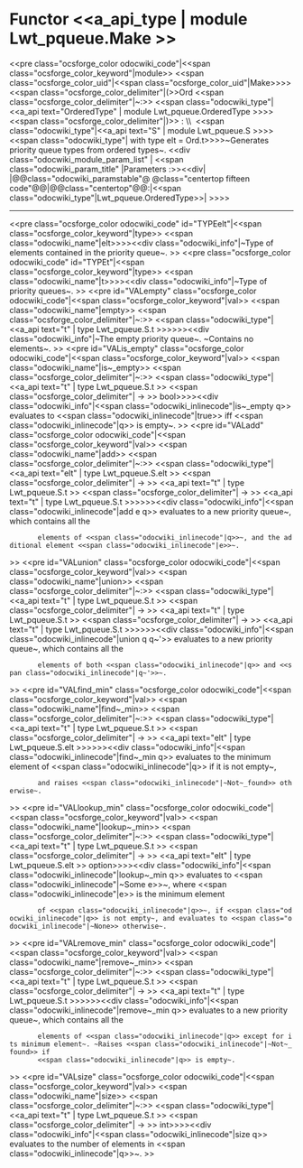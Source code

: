=Functor <<a_api_type | module Lwt_pqueue.Make >> =
<<pre class="ocsforge_color odocwiki_code"|<<span class="ocsforge_color_keyword"|module>> <<span class="ocsforge_color_uid"|<<span class="ocsforge_color_uid"|Make>>>> <<span class="ocsforge_color_delimiter"|(>>Ord <<span class="ocsforge_color_delimiter"|~:>> <<span class="odocwiki_type"|<<a_api text="OrderedType" | module Lwt_pqueue.OrderedType >>>><<span class="ocsforge_color_delimiter"|)>> : \\  <<span class="odocwiki_type"|<<a_api text="S" | module Lwt_pqueue.S >>>><<span class="odocwiki_type"|  with type elt = Ord.t>>>>~Generates priority queue types from ordered types~.
<<div class="odocwiki_module_param_list" | <<span class="odocwiki_param_title" |Parameters :>><<div|
|@@class="odocwiki_paramstable"@ @class="centertop fifteen code"@@{{{Ord}}}|@@class="centertop"@@:|<<span class="odocwiki_type"|Lwt_pqueue.OrderedType>>|
>>>>

----
<<pre class="ocsforge_color odocwiki_code" id="TYPEelt"|<<span class="ocsforge_color_keyword"|type>> <<span class="odocwiki_name"|elt>>>><<div class="odocwiki_info"|~Type of elements contained in the priority queue~.
>>
<<pre class="ocsforge_color odocwiki_code" id="TYPEt"|<<span class="ocsforge_color_keyword"|type>> <<span class="odocwiki_name"|t>>>><<div class="odocwiki_info"|~Type of priority queues~.
>>
<<pre id="VALempty" class="ocsforge_color odocwiki_code"|<<span class="ocsforge_color_keyword"|val>> <<span class="odocwiki_name"|empty>> <<span class="ocsforge_color_delimiter"|~:>> <<span class="odocwiki_type"|<<a_api text="t" | type Lwt_pqueue.S.t >>>>>><<div class="odocwiki_info"|~The empty priority queue~. ~Contains no elements~.
>>
<<pre id="VALis_empty" class="ocsforge_color odocwiki_code"|<<span class="ocsforge_color_keyword"|val>> <<span class="odocwiki_name"|is~_empty>> <<span class="ocsforge_color_delimiter"|~:>> <<span class="odocwiki_type"|<<a_api text="t" | type Lwt_pqueue.S.t >> <<span class="ocsforge_color_delimiter"| -> >> bool>>>><<div class="odocwiki_info"|<<span class="odocwiki_inlinecode"|is~_empty q>> evaluates to <<span class="odocwiki_inlinecode"|true>> iff <<span class="odocwiki_inlinecode"|q>> is empty~.
>>
<<pre id="VALadd" class="ocsforge_color odocwiki_code"|<<span class="ocsforge_color_keyword"|val>> <<span class="odocwiki_name"|add>> <<span class="ocsforge_color_delimiter"|~:>> <<span class="odocwiki_type"|<<a_api text="elt" | type Lwt_pqueue.S.elt >> <<span class="ocsforge_color_delimiter"| -> >> <<a_api text="t" | type Lwt_pqueue.S.t >> <<span class="ocsforge_color_delimiter"| -> >> <<a_api text="t" | type Lwt_pqueue.S.t >>>>>><<div class="odocwiki_info"|<<span class="odocwiki_inlinecode"|add e q>> evaluates to a new priority queue~, which contains all the
        elements of <<span class="odocwiki_inlinecode"|q>>~, and the additional element <<span class="odocwiki_inlinecode"|e>>~.
>>
<<pre id="VALunion" class="ocsforge_color odocwiki_code"|<<span class="ocsforge_color_keyword"|val>> <<span class="odocwiki_name"|union>> <<span class="ocsforge_color_delimiter"|~:>> <<span class="odocwiki_type"|<<a_api text="t" | type Lwt_pqueue.S.t >> <<span class="ocsforge_color_delimiter"| -> >> <<a_api text="t" | type Lwt_pqueue.S.t >> <<span class="ocsforge_color_delimiter"| -> >> <<a_api text="t" | type Lwt_pqueue.S.t >>>>>><<div class="odocwiki_info"|<<span class="odocwiki_inlinecode"|union q q~'>> evaluates to a new priority queue~, which contains all the
        elements of both <<span class="odocwiki_inlinecode"|q>> and <<span class="odocwiki_inlinecode"|q~'>>~.
>>
<<pre id="VALfind_min" class="ocsforge_color odocwiki_code"|<<span class="ocsforge_color_keyword"|val>> <<span class="odocwiki_name"|find~_min>> <<span class="ocsforge_color_delimiter"|~:>> <<span class="odocwiki_type"|<<a_api text="t" | type Lwt_pqueue.S.t >> <<span class="ocsforge_color_delimiter"| -> >> <<a_api text="elt" | type Lwt_pqueue.S.elt >>>>>><<div class="odocwiki_info"|<<span class="odocwiki_inlinecode"|find~_min q>> evaluates to the minimum element of <<span class="odocwiki_inlinecode"|q>> if it is not empty~,
        and raises <<span class="odocwiki_inlinecode"|~Not~_found>> otherwise~.
>>
<<pre id="VALlookup_min" class="ocsforge_color odocwiki_code"|<<span class="ocsforge_color_keyword"|val>> <<span class="odocwiki_name"|lookup~_min>> <<span class="ocsforge_color_delimiter"|~:>> <<span class="odocwiki_type"|<<a_api text="t" | type Lwt_pqueue.S.t >> <<span class="ocsforge_color_delimiter"| -> >> <<a_api text="elt" | type Lwt_pqueue.S.elt >> option>>>><<div class="odocwiki_info"|<<span class="odocwiki_inlinecode"|lookup~_min q>> evaluates to <<span class="odocwiki_inlinecode"|~Some e>>~, where <<span class="odocwiki_inlinecode"|e>> is the minimum element
        of <<span class="odocwiki_inlinecode"|q>>~, if <<span class="odocwiki_inlinecode"|q>> is not empty~, and evaluates to <<span class="odocwiki_inlinecode"|~None>> otherwise~.
>>
<<pre id="VALremove_min" class="ocsforge_color odocwiki_code"|<<span class="ocsforge_color_keyword"|val>> <<span class="odocwiki_name"|remove~_min>> <<span class="ocsforge_color_delimiter"|~:>> <<span class="odocwiki_type"|<<a_api text="t" | type Lwt_pqueue.S.t >> <<span class="ocsforge_color_delimiter"| -> >> <<a_api text="t" | type Lwt_pqueue.S.t >>>>>><<div class="odocwiki_info"|<<span class="odocwiki_inlinecode"|remove~_min q>> evaluates to a new priority queue~, which contains all the
        elements of <<span class="odocwiki_inlinecode"|q>> except for its minimum element~. ~Raises <<span class="odocwiki_inlinecode"|~Not~_found>> if
        <<span class="odocwiki_inlinecode"|q>> is empty~.
>>
<<pre id="VALsize" class="ocsforge_color odocwiki_code"|<<span class="ocsforge_color_keyword"|val>> <<span class="odocwiki_name"|size>> <<span class="ocsforge_color_delimiter"|~:>> <<span class="odocwiki_type"|<<a_api text="t" | type Lwt_pqueue.S.t >> <<span class="ocsforge_color_delimiter"| -> >> int>>>><<div class="odocwiki_info"|<<span class="odocwiki_inlinecode"|size q>> evaluates to the number of elements in <<span class="odocwiki_inlinecode"|q>>~.
>>
